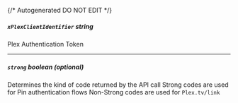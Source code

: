 {/* Autogenerated DO NOT EDIT  */}
##### `xPlexClientIdentifier` _string_
Plex Authentication Token

---
##### `strong` _boolean (optional)_
Determines the kind of code returned by the API call
Strong codes are used for Pin authentication flows
Non\-Strong codes are used for `Plex.tv/link`



